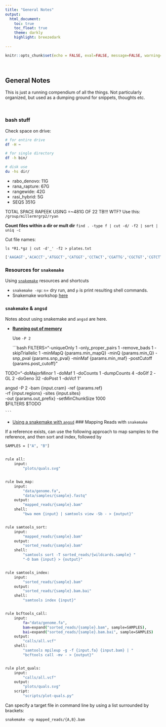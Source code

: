 ```yaml
---
title: "General Notes"
output: 
  html_document:
    toc: true
    toc_float: true
    theme: darkly
    highlight: breezedark
  
---
```


```r
knitr::opts_chunk$set(echo = FALSE, eval=FALSE, message=FALSE, warning=FALSE)

```

<style>
  .title{
    display: none;
  }
</style>

<br>

## General Notes {.tabset .tabset-fade .tabset-pills}


This is just a running compendium of all the things. Not particularly organized, but used as a dumping ground for snippets, thoughts etc.

<br>

### bash stuff

Check space on drive:
```bash

# for entire drive
df -H ~

# for single directory
df -h bin/

# disk use
du -hs dir/

```


 - rabo_denovo: 11G
 - rana_rapture: 67G
 - rangewide: 42G
 - rasi_hybrid: 5G
 - SEQS 351G

TOTAL SPACE RAPEEK USING =~481G OF 22 TB!!! WTF?
Use this: `/group/millermrgrp2/ryan`

**Count files within a dir or mult dir**
`find . -type f | cut -d/ -f2 | sort | uniq -c`

Cut file names:

```
ls *R1.*gz | cut -d'_' -f2 > plates.txt
```

```bash
['AAGAGT','ACACCT','ATGGCT','CATGGT','CCTACT','CGATTG','CGCTGT','CGTCTT','CTCATT','GACCCT','GCCAGT','GGGGGT','GTATGT','TCAGTT','TCTTGT','TGCGCT']

```

### Resources for `snakemake`

Using [`snakemake`](https://snakemake.readthedocs.io/en/stable/tutorial/basics.html) resources and shortcuts

 - `snakemake -np`: `n`= dry run, and `p` is print resulting shell commands.
 - Snakemake workshop [here](https://github.com/kdmurray91/2020_snakemake-workshop)

### `snakemake` & `angsd`

Notes about using snakemake and `angsd` are here.

 - [**Running out of memory**](https://github.com/ANGSD/angsd/issues/243)
 
    Use `-P 2`
 
    ```bash
 FILTERS="-uniqueOnly 1 -only_proper_pairs 1 -remove_bads 1 -skipTriallelic 1 -minMapQ {params.min_mapQ} -minQ {params.min_Q} -snp_pval {params.snp_pval} -minMaf {params.min_maf} -postCutoff {params.post_cutoff}"

TODO="-doMajorMinor 1 -doMaf 1 -doCounts 1 -dumpCounts 4 -doGlf 2 -GL 2 -doGeno 32 -doPost 1 -doVcf 1"

angsd -P 2 -bam {input.cram} -ref {params.ref} \
-rf {input.regions} -sites {input.sites} \
-out {params.out_prefix} -setMinChunkSize 1000 \
$FILTERS $TODO

    ```

 - [Using a snakemake with `angsd`](https://raw.githubusercontent.com/kdmurray91/euc-dp15-workspace/master/workspace/Snakefile)
### Mapping Reads with `snakemake`

If a reference exists, can use the following approach to map samples to the reference, and then sort and index, followed by 

```bash
SAMPLES = ["A", "B"]


rule all:
    input:
        "plots/quals.svg"


rule bwa_map:
    input:
        "data/genome.fa",
        "data/samples/{sample}.fastq"
    output:
        "mapped_reads/{sample}.bam"
    shell:
        "bwa mem {input} | samtools view -Sb - > {output}"


rule samtools_sort:
    input:
        "mapped_reads/{sample}.bam"
    output:
        "sorted_reads/{sample}.bam"
    shell:
        "samtools sort -T sorted_reads/{wildcards.sample} "
        "-O bam {input} > {output}"


rule samtools_index:
    input:
        "sorted_reads/{sample}.bam"
    output:
        "sorted_reads/{sample}.bam.bai"
    shell:
        "samtools index {input}"


rule bcftools_call:
    input:
        fa="data/genome.fa",
        bam=expand("sorted_reads/{sample}.bam", sample=SAMPLES),
        bai=expand("sorted_reads/{sample}.bam.bai", sample=SAMPLES)
    output:
        "calls/all.vcf"
    shell:
        "samtools mpileup -g -f {input.fa} {input.bam} | "
        "bcftools call -mv - > {output}"


rule plot_quals:
    input:
        "calls/all.vcf"
    output:
        "plots/quals.svg"
    script:
        "scripts/plot-quals.py"

```

Can specify a target file in command line by using a list surrounded by brackets:

```snakemake -np mapped_reads/{A,B}.bam```


